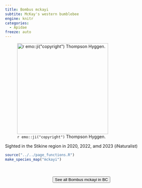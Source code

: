 ```yaml
---
title: Bombus mckayi
subtite: McKay's western bumblebee
engine: knitr
categories:
  - Apidae
freeze: auto
---
```

![`r emo::ji("copyright")` Thompson Hyggen.](https://inaturalist-open-data.s3.amazonaws.com/photos/323894034/large.jpg){height=300}

Sighted in the Stikine region in 2020, 2022, amd 2023 (iNaturalist)



```r
source("../../page_functions.R")
make_species_map("mckayi")
```
<br><br>
<center>


<a href="https://inaturalist.ca/observations?place_id=7085&subview=map&taxon_id=1424661"><button type="button" class="btn btn-secondary">See all Bombus mckayi in BC <i class="fa-solid fa-arrow-up-right-from-square"></i> </button></a>
</center>
